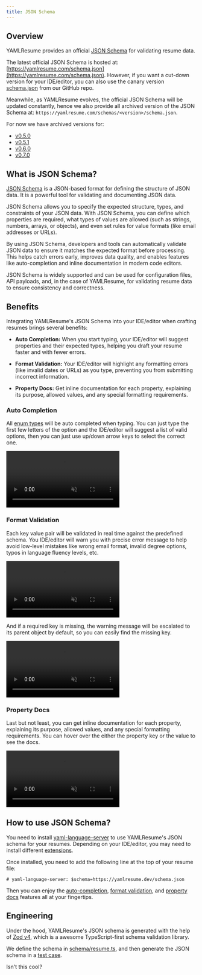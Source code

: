 ```yaml
---
title: JSON Schema
---
```


## Overview

YAMLResume provides an official [JSON Schema](https://json-schema.org) for
validating resume data.

The latest official JSON Schema is hosted at:
[https://yamlresume.com/schema.json](https://yamlresume.com/schema.json).
However, if you want a cut-down version for your IDE/editor, you can also use
the canary version
[schema.json](https://github.com/yamlresume/yamlresume/blob/main/packages/core/src/schema/schema.json)
from our GitHub repo.

Meanwhile, as YAMLResume evolves, the official JSON Schema will be updated
constantly, hence we also provide all archived version of the JSON Schema at:
`https://yamlresume.com/schemas/<version>/schema.json`.

For now we have archived versions for:

- [v0.5.0](/schemas/v0.5.0/schema.json)
- [v0.5.1](/schemas/v0.5.1/schema.json)
- [v0.6.0](/schemas/v0.6.0/schema.json)
- [v0.7.0](/schemas/v0.7.0/schema.json)

## What is JSON Schema?

[JSON Schema](https://json-schema.org) is a JSON-based format for defining the
structure of JSON data. It is a powerful tool for validating and documenting
JSON data.

JSON Schema allows you to specify the expected structure, types, and constraints
of your JSON data. With JSON Schema, you can define which properties are
required, what types of values are allowed (such as strings, numbers, arrays, or
objects), and even set rules for value formats (like email addresses or URLs).

By using JSON Schema, developers and tools can automatically validate JSON data
to ensure it matches the expected format before processing. This helps catch
errors early, improves data quality, and enables features like auto-completion
and inline documentation in modern code editors.

JSON Schema is widely supported and can be used for configuration files, API
payloads, and, in the case of YAMLResume, for validating resume data to ensure
consistency and correctness.

## Benefits

Integrating YAMLResume's JSON Schema into your IDE/editor when crafting resumes
brings several benefits:

- **Auto Completion:** When you start typing, your IDE/editor will suggest
  properties and their expected types, helping you draft your resume faster and
  with fewer errors.

- **Format Validation:** Your IDE/editor will highlight any formatting errors
  (like invalid dates or URLs) as you type, preventing you from submitting
  incorrect information.

- **Property Docs:** Get inline documentation for each property,
  explaining its purpose, allowed values, and any special formatting
  requirements.

### Auto Completion

All [enum types](http://localhost:3000/docs/compiler/types#enum-types) will be
auto completed when typing. You can just type the first few letters of the option
and the IDE/editor will suggest a list of valid options, then you can just use
up/down arrow keys to select the correct one.

<video
  autoPlay
  controls
  loop
  muted
  src="/static/videos/docs/compiler/schema/json/json-schema-auto-completion.mp4"
/>

### Format Validation

Each key value pair will be validated in real time against the predefined
schema. You IDE/editor will warn you with precise error message to help avoid
low-level mistakes like wrong email format, invalid degree options, typos in
language fluency levels, etc.

<video
  autoPlay
  controls
  loop
  muted
  src="/static/videos/docs/compiler/schema/json/json-schema-format-validation-field-error.mp4"
/>

And if a required key is missing, the warning message will be escalated to its parent
object by default, so you can easily find the missing key.

<video
  autoPlay
  controls
  loop
  muted
  src="/static/videos/docs/compiler/schema/json/json-schema-format-validation-object-error.mp4"
/>

### Property Docs

Last but not least, you can get inline documentation for each property,
explaining its purpose, allowed values, and any special formatting requirements.
You can hover over the either the property key or the value to see the docs.

<video
  autoPlay
  controls
  loop
  muted
  src="/static/videos/docs/compiler/schema/json/json-schema-property-docs.mp4"
/>

## How to use JSON Schema?

You need to install
[yaml-language-server](https://github.com/redhat-developer/yaml-language-server)
to use YAMLResume's JSON schema for your resumes. Depending on your
IDE/editor, you may need to install different
[extensions](https://github.com/redhat-developer/yaml-language-server?tab=readme-ov-file#clients).

Once installed, you need to add the following line at the top of your resume
file:

```
# yaml-language-server: $schema=https://yamlresume.dev/schema.json
```

Then you can enjoy the [auto-completion](#auto-completion), [format
validation](#format-validation), and [property docs](#property-docs) features all
at your fingertips.

## Engineering

Under the hood, YAMLResume's JSON schema is generated with the help of [Zod
v4](https://zod.dev/json-schema), which is a awesome TypeScript-first schema
validation library.

We define the schema in
[schema/resume.ts](https://github.com/yamlresume/yamlresume/blob/main/packages/core/src/schema/resume.ts),
and then generate the JSON schema in a [test
case](https://github.com/yamlresume/yamlresume/blob/99de/packages/core/src/schema/resume.test.ts#L272-L277).

Isn't this cool?
